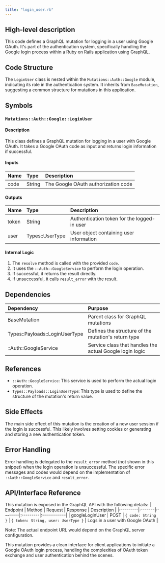 ```yaml
---
title: "login_user.rb"
---
```


## High-level description
This code defines a GraphQL mutation for logging in a user using Google OAuth. It's part of the authentication system, specifically handling the Google login process within a Ruby on Rails application using GraphQL.

## Code Structure
The `LoginUser` class is nested within the `Mutations::Auth::Google` module, indicating its role in the authentication system. It inherits from `BaseMutation`, suggesting a common structure for mutations in this application.

## Symbols

### `Mutations::Auth::Google::LoginUser`
#### Description
This class defines a GraphQL mutation for logging in a user with Google OAuth. It takes a Google OAuth code as input and returns login information if successful.

#### Inputs
| Name | Type | Description |
|:-----|:-----|:------------|
| code | String | The Google OAuth authorization code |

#### Outputs
| Name | Type | Description |
|:-----|:-----|:------------|
| token | String | Authentication token for the logged-in user |
| user | Types::UserType | User object containing user information |

#### Internal Logic
1. The `resolve` method is called with the provided `code`.
2. It uses the `::Auth::GoogleService` to perform the login operation.
3. If successful, it returns the result directly.
4. If unsuccessful, it calls `result_error` with the result.

## Dependencies
| Dependency | Purpose |
|:-----------|:--------|
| BaseMutation | Parent class for GraphQL mutations |
| Types::Payloads::LoginUserType | Defines the structure of the mutation's return type |
| ::Auth::GoogleService | Service class that handles the actual Google login logic |

## References
- `::Auth::GoogleService`: This service is used to perform the actual login operation.
- `Types::Payloads::LoginUserType`: This type is used to define the structure of the mutation's return value.

## Side Effects
The main side effect of this mutation is the creation of a new user session if the login is successful. This likely involves setting cookies or generating and storing a new authentication token.

## Error Handling
Error handling is delegated to the `result_error` method (not shown in this snippet) when the login operation is unsuccessful. The specific error messages and codes would depend on the implementation of `::Auth::GoogleService` and `result_error`.

## API/Interface Reference
This mutation is exposed in the GraphQL API with the following details:
| Endpoint | Method | Request | Response | Description |
|:---------|:-------|:--------|:---------|:------------|
| googleLoginUser | POST | `{ code: String }` | `{ token: String, user: UserType }` | Logs in a user with Google OAuth |

Note: The actual endpoint URL would depend on the GraphQL server configuration.

This mutation provides a clean interface for client applications to initiate a Google OAuth login process, handling the complexities of OAuth token exchange and user authentication behind the scenes.